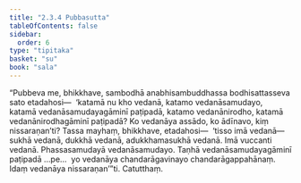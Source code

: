 ```yaml
---
title: "2.3.4 Pubbasutta"
tableOfContents: false
sidebar:
  order: 6
type: "tipitaka"
basket: "su"
book: "sala"
---
```



<DynamicBreadcrumb />

<Division number="272" book="sala">

<Paragraph number="1208" book="sala">
“Pubbeva me, bhikkhave, sambodhā anabhisambuddhassa bodhisattasseva sato etadahosi—  ‘katamā nu kho vedanā, katamo vedanāsamudayo, katamā vedanāsamudayagāminī paṭipadā, katamo vedanānirodho, katamā vedanānirodhagāminī paṭipadā? Ko vedanāya assādo, ko ādīnavo, kiṃ nissaraṇan’ti? Tassa mayhaṃ, bhikkhave, etadahosi—  ‘tisso imā vedanā—  sukhā vedanā, dukkhā vedanā, adukkhamasukhā vedanā. Imā vuccanti vedanā. Phassasamudayā vedanāsamudayo. Taṇhā vedanāsamudayagāminī paṭipadā …pe…  yo vedanāya chandarāgavinayo chandarāgappahānaṃ. Idaṃ vedanāya nissaraṇan’”ti.

</Paragraph>
</Division>

<Paragraph number="1209" type="center" book="sala">
Catutthaṃ.
</Paragraph>